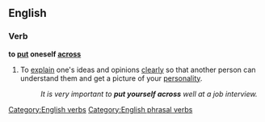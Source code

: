 ==English==

===Verb===
'''to [[put]] oneself [[across]]'''

# {{idiomatic}} To [[explain]] one's ideas and opinions [[clearly]] so that another person can understand them and get a picture of your [[personality]].
#:''It is very important to '''put yourself across''' well at a job interview.''

[[Category:English verbs]]
[[Category:English phrasal verbs]]